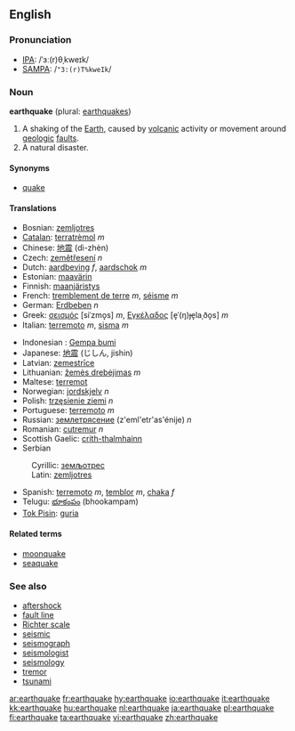 ==English==
{{wikipedia}}
===Pronunciation===
*[[IPA]]: /ˈɜː(r)θˌkweɪk/
*[[SAMPA]]: /<tt>"3:(r)T%kweIk</tt>/

===Noun===
'''earthquake''' (plural: [[earthquakes]])

# A shaking of the [[Earth]], caused by [[volcanic]] activity or movement around [[geologic]] [[fault]]s.
#A natural disaster.

====Synonyms====
*[[quake]]

====Translations====
{{top}}
*Bosnian: [[zemljotres#Bosnian|zemljotres]] {{m}}
*[[Catalan]]: [[terratrèmol]] ''m''
*Chinese: [[地震]] (dì-zhèn)
*Czech: [[zemětřesení]] ''n''
*Dutch: [[aardbeving]] ''f'', [[aardschok]] ''m''
*Estonian: [[maavärin]]
*Finnish: [[maanjäristys]]
*French: [[tremblement de terre]] ''m'', [[séisme]] ''m''
*German: [[Erdbeben]] ''n''
*Greek: [[σεισμός]] [siˈzmo̞s] ''m'', [[Εγκέλαδος]] [e̞ˈ(ŋ)ɟe̞laˌðo̞s] ''m''
*Italian: [[terremoto]] ''m'', [[sisma]] ''m''
{{mid}}
*Indonesian : [[Gempa bumi]]
*Japanese: [[地震]] (じしん, jishin)
*Latvian: [[zemestrīce]] {{f}}
*Lithuanian: [[žemės drebėjimas]] ''m''
*Maltese: [[terremot]] {{m}}
*Norwegian: [[jordskjelv]] ''n''
*Polish: [[trzęsienie ziemi]] ''n''
*Portuguese: [[terremoto]] ''m''
*Russian: [[землетрясение]] (z'eml'etr'as'énije) ''n''
*Romanian: [[cutremur]] ''n''
*Scottish Gaelic: [[crith-thalmhainn]] {{f}}
*Serbian
:Cyrillic: [[земљотрес#Serbian|земљотрес]] {{m}}
:Latin: [[zemljotres#Serbian|zemljotres]] {{m}}
*Spanish: [[terremoto]] ''m'', [[temblor]] ''m'', [[chaka]] ''f''
*Telugu: [[భూకంపం]] (bhookampam)
*[[Tok Pisin]]: [[guria]]
{{bottom}}

====Related terms====
*[[moonquake]]
*[[seaquake]]

===See also===
*[[aftershock]]<!-- or is it hyphenated or two words? -->
*[[fault line]]
*[[Richter scale]]
*[[seismic]]
*[[seismograph]]
*[[seismologist]]
*[[seismology]]
*[[tremor]]
*[[tsunami]]

[[ar:earthquake]]
[[fr:earthquake]]
[[hy:earthquake]]
[[io:earthquake]]
[[it:earthquake]]
[[kk:earthquake]]
[[hu:earthquake]]
[[nl:earthquake]]
[[ja:earthquake]]
[[pl:earthquake]]
[[fi:earthquake]]
[[ta:earthquake]]
[[vi:earthquake]]
[[zh:earthquake]]